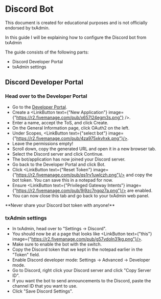 
# Discord Bot

<Callout>
This document is created for educational purposes and is not officially endorsed by txAdmin.
</Callout>

In this guide I will be explaining how to configure the Discord bot from txAdmin

The guide consists of the following parts:

- Discord Developer Portal
- txAdmin settings

## Discord Developer Portal

<Steps>

### Head over to the Developer Portal

- Go to the [Developer Portal](https://discord.com/developers).
- Create a <LinkButton text={"New Application"} image={"https://r2.fivemanage.com/pub/x657l24egm3s.png"} />.
- Enter a name, accept the ToS, and click Create.
- On the General Information page, click OAuth2 on the left.
- Under Scopes, <LinkButton text={"select bot"} image={"https://r2.fivemanage.com/pub/4za975xkvhxk.png"}/>.
- Leave the permissions empty!
- Scroll down, copy the generated URL and open it in a new browser tab.
- Select the Discord server and click Continue.
- The bot/application has now joined your Discord server.
- Go back to the Developer Portal and click Bot.
- Click <LinkButton text={"Reset Token"} image={"https://r2.fivemanage.com/pub/qs1rv1uwlczh.png"}/> and copy the bot token. You can save this in a notepad for now.
- Ensure <LinkButton text={"Privileged Gateway Intents"} image={"https://r2.fivemanage.com/pub/9j9zc7ngqz7a.png"}/> are enabled.
- You can now close this tab and go back to your txAdmin web panel.

<Callout type="error">
**Never share your Discord bot token with anyone!**
</Callout>

### txAdmin settings

- In txAdmin, head over to "Settings -> Discord".
- You should now be at a page that looks like <LinkButton text={"this"} image={"https://r2.fivemanage.com/pub/g57vdoln31kg.png"}/>.
- Make sure to enable the bot with the switch.
- Copy the Discord token that we kept in the notepad earlier in the "Token" field.
- Enable Discord developer mode: Settings -> Advanced -> Developer mode.
- Go to Discord, right click your Discord server and click "Copy Server ID".
- If you want the bot to send announcements to the Discord, paste the channel ID that you want to use.
- Click "Save Discord Settings".


</Steps>